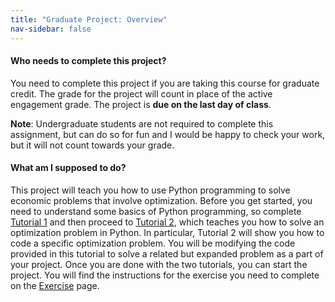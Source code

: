 ```yaml
---
title: "Graduate Project: Overview"
nav-sidebar: false
---
```


#### Who needs to complete this project?

You need to complete this project if you are taking this course for graduate credit. The grade for the project will count in place of the active engagement grade. The project is **due on the last day of class**. 

**Note**: Undergraduate students are not required to complete this assignment, but can do so for fun and I would be happy to check your work, but it will not count towards your grade.

#### What am I supposed to do?

This project will teach you how to use Python programming to solve economic problems that involve optimization. Before you get started, you need to understand some basics of Python programming, so complete [Tutorial 1](tutorial1.qmd) and then proceed to [Tutorial 2](tutorial2.qmd), which teaches you how to solve an optimization problem in Python. In particular, Tutorial 2 will show you how to code a specific optimization problem. You will be modifying the code provided in this tutorial to solve a related but expanded problem as a part of your project. Once you are done with the two tutorials, you can start the project. You will find the instructions for the exercise you need to complete on the [Exercise](exercise.qmd) page.
